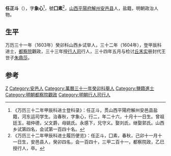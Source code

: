 '''任正斗'''（{{bd|？||？|catIdx=}}），字'''象心'''<ref>《万历三十二年甲辰科进士登科录》：任正斗，贯山西平陽府解州安邑县盐籍，河东运司学生。治春秋，字象心，行二，年二十六，十月十一日生。曾祖廷玉，祖仲德，父文爵，母姚氏。永感下，兄守义。娶刘氏，继娶郭氏。山西乡试第四名，会试第一百四十名。</ref>，號'''囗素'''<ref>《万历三十二年甲辰科进士履历便览》：任正斗，囗素，春秋，己卯十一月十一日生，安邑县人，癸卯四名，会一百四十，三甲二百十一，都察院政，乙巳授行人，卒。</ref>，[[山西|山西]][[平陽府|平陽府]][[解州|解州]][[安邑县|安邑县]]人，盐籍，明朝政治人物。

== 生平 ==
万历三十一年（1603年）癸卯科山西乡试举人，三十二年（1604年），登甲辰科进士，[[都察院|都察院]]觀政，三十三年授[[行人司|行人司]]行人，三十四年五月与检讨[[丘禾实|丘禾实]]册封代王世子[[朱鼎莎|朱鼎莎]]。

==参考==
{{reflist}}

{{萬曆三十二年甲辰科殿試金榜}}

{{Authority control}}

{{DEFAULTSORT:}}
[[Category:任姓|Z]]
[[Category:安邑人|Category:安邑人]]
[[Category:萬曆三十一年癸卯科舉人|Category:萬曆三十一年癸卯科舉人]]
[[Category:鹽籍進士|Category:鹽籍進士]]
[[Category:明朝都察院觀政|Category:明朝都察院觀政]]
[[Category:明朝行人司行人|Category:明朝行人司行人]]


{{明朝人物小作品}}